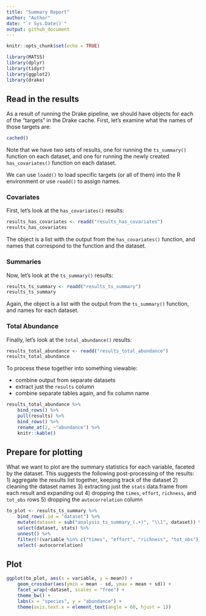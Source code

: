 ```yaml
---
title: "Summary Report"
author: "Author"
date: "`r Sys.Date()`"
output: github_document
---
```


```r
knitr::opts_chunk$set(echo = TRUE)

library(MATSS)
library(dplyr)
library(tidyr)
library(ggplot2)
library(drake)
```

## Read in the results

As a result of running the Drake pipeline, we should have objects for each of the "targets" in the Drake cache. First, let's examine what the names of those targets are:

```r
cached()
```

Note that we have two sets of results, one for running the `ts_summary()` function on each dataset, and one for running the newly created `has_covariates()` function on each dataset.

We can use `loadd()` to load specific targets (or all of them) into the R environment or use `readd()` to assign names.

### Covariates

First, let's look at the `has_covariates()` results:

```r
results_has_covariates <- readd("results_has_covariates")
results_has_covariates
```

The object is a list with the output from the `has_covariates()` function, and names that correspond to the function and the dataset.

### Summaries

Now, let's look at the `ts_summary()` results:

```r
results_ts_summary <- readd("results_ts_summary")
results_ts_summary
```

Again, the object is a list with the output from the `ts_summary()` function, and names for each dataset.

### Total Abundance

Finally, let's look at the `total_abundance()` results:

```r
results_total_abundance <- readd("results_total_abundance")
results_total_abundance
```

To process these together into something viewable:

* combine output from separate datasets
* extract just the `results` column
* combine separate tables again, and fix column name

```r
results_total_abundance %>%
    bind_rows() %>%
    pull(results) %>%
    bind_rows() %>%
    rename_at(2, ~"abundance") %>%
    knitr::kable()
```

## Prepare for plotting

What we want to plot are the summary statistics for each variable, faceted by the dataset. This suggests the following post-processing of the results:
1) aggregate the results list together, keeping track of the dataset
2) cleaning the dataset names
3) extracting just the `stats` data.frame from each result and expanding out
4) dropping the `times`, `effort`, `richness`, and `tot_obs` rows
5) dropping the `autocorrelation` column

```r
to_plot <- results_ts_summary %>%
    bind_rows(.id = "dataset") %>%
    mutate(dataset = sub("analysis_ts_summary_(.+)", "\\1", dataset)) %>%
    select(dataset, stats) %>%
    unnest() %>%
    filter(!(variable %in% c("times", "effort", "richness", "tot_obs"))) %>%
    select(-autocorrelation)
```

## Plot

```r
ggplot(to_plot, aes(x = variable, y = mean)) + 
    geom_crossbar(aes(ymin = mean - sd, ymax = mean + sd)) + 
    facet_wrap(~dataset, scales = "free") + 
    theme_bw() + 
    labs(x = "species", y = "abundance") + 
    theme(axis.text.x = element_text(angle = 60, hjust = 1))
```
